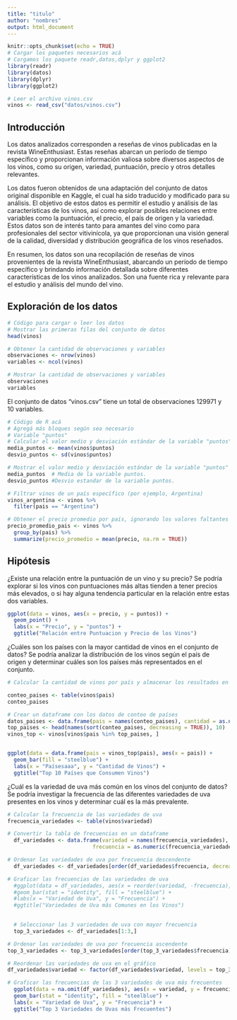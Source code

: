 ```yaml
---
title: "titulo"
author: "nombres"
output: html_document
---
```


```r
knitr::opts_chunk$set(echo = TRUE)
# Cargar los paquetes necesarios acá
# Cargamos los paquete readr,datos,dplyr y ggplot2
library(readr)
library(datos)
library(dplyr)
library(ggplot2)

# Leer el archivo vinos.csv
vinos <- read_csv("datos/vinos.csv")

```

## Introducción
Los datos analizados corresponden a reseñas de vinos publicadas en la revista WineEnthusiast. Estas reseñas abarcan un período de tiempo específico y proporcionan información valiosa sobre diversos aspectos de los vinos, como su origen, variedad, puntuación, precio y otros detalles relevantes.

Los datos fueron obtenidos de una adaptación del conjunto de datos original disponible en Kaggle, el cual ha sido traducido y modificado para su análisis. 
El objetivo de estos datos es permitir el estudio y análisis de las características de los vinos, así como explorar posibles relaciones entre variables como la puntuación, el precio, el país de origen y la variedad. Estos datos son de interés tanto para amantes del vino como para profesionales del sector vitivinícola, ya que proporcionan una visión general de la calidad, diversidad y distribución geográfica de los vinos reseñados.

En resumen, los datos son una recopilación de reseñas de vinos provenientes de la revista WineEnthusiast, abarcando un período de tiempo específico y brindando información detallada sobre diferentes características de los vinos analizados. Son una fuente rica y relevante para el estudio y análisis del mundo del vino.

## Exploración de los datos

```r
# Código para cargar o leer los datos
# Mostrar las primeras filas del conjunto de datos
head(vinos)

# Obtener la cantidad de observaciones y variables
observaciones <- nrow(vinos)
variables <- ncol(vinos)

# Mostrar la cantidad de observaciones y variables
observaciones
variables

```
El conjunto de datos "vinos.csv" tiene un total de observaciones 129971 y 10 variables.

```r
# Cödigo de R acá 
# Agregá más bloques según sea necesario
# Variable "puntos"
# Calcular el valor medio y desviación estándar de la variable "puntos"
media_puntos <- mean(vinos$puntos)
desvio_puntos <- sd(vinos$puntos)

# Mostrar el valor medio y desviación estándar de la variable "puntos"
media_puntos  # Media de la variable puntos.
desvio_puntos #Desvio estandar de la variable puntos.

```
```r

# Filtrar vinos de un país específico (por ejemplo, Argentina)
vinos_argentina <- vinos %>%
  filter(pais == "Argentina")

# Obtener el precio promedio por país, ignorando los valores faltantes
precio_promedio_pais <- vinos %>%
  group_by(pais) %>%
  summarize(precio_promedio = mean(precio, na.rm = TRUE))


```

## Hipótesis

¿Existe una relación entre la puntuación de un vino y su precio? Se podría explorar si los vinos con puntuaciones más altas tienden a tener precios más elevados, o si hay alguna tendencia particular en la relación entre estas dos variables.


```r
ggplot(data = vinos, aes(x = precio, y = puntos)) +
  geom_point() +
  labs(x = "Precio", y = "puntos") +
  ggtitle("Relación entre Puntuacion y Precio de los Vinos")
```


¿Cuáles son los países con la mayor cantidad de vinos en el conjunto de datos? Se podría analizar la distribución de los vinos según el país de origen y determinar cuáles son los países más representados en el conjunto.
```r

# Calcular la cantidad de vinos por país y almacenar los resultados en un objeto llamado "conteo_paises"

conteo_paises <- table(vinos$pais)
conteo_paises 

# Crear un dataframe con los datos de conteo de países
datos_paises <- data.frame(pais = names(conteo_paises), cantidad = as.numeric(conteo_paises))
top_paises <- head(names(sort(conteo_paises, decreasing = TRUE)), 10)
vinos_top <- vinos[vinos$pais %in% top_paises, ]


ggplot(data = data.frame(pais = vinos_top$pais), aes(x = pais)) +
  geom_bar(fill = "steelblue") +
  labs(x = "Paísesaaa", y = "Cantidad de Vinos") +
  ggtitle("Top 10 Países que Consumen Vinos")

```


¿Cuál es la variedad de uva más común en los vinos del conjunto de datos? Se podría investigar la frecuencia de las diferentes variedades de uva presentes en los vinos y determinar cuál es la más prevalente.

```r

# Calcular la frecuencia de las variedades de uva
frecuencia_variedades <- table(vinos$variedad)

# Convertir la tabla de frecuencias en un dataframe
  df_variedades <- data.frame(variedad = names(frecuencia_variedades),
                           frecuencia = as.numeric(frecuencia_variedades))

# Ordenar las variedades de uva por frecuencia descendente
  df_variedades <- df_variedades[order(df_variedades$frecuencia, decreasing = TRUE), ]

# Graficar las frecuencias de las variedades de uva
  #ggplot(data = df_variedades, aes(x = reorder(variedad, -frecuencia), y = frecuencia)) +
  #geom_bar(stat = "identity", fill = "steelblue") +
  #labs(x = "Variedad de Uva", y = "Frecuencia") +
  #ggtitle("Variedades de Uva más Comunes en los Vinos")

  
  # Seleccionar las 3 variedades de uva con mayor frecuencia
  top_3_variedades <- df_variedades[1:3,]

# Ordenar las variedades de uva por frecuencia ascendente
top_3_variedades <- top_3_variedades[order(top_3_variedades$frecuencia), ]

# Reordenar las variedades de uva en el gráfico
df_variedades$variedad <- factor(df_variedades$variedad, levels = top_3_variedades$variedad)

# Graficar las frecuencias de las 3 variedades de uva más frecuentes
  ggplot(data = na.omit(df_variedades), aes(x = variedad, y = frecuencia)) +
  geom_bar(stat = "identity", fill = "steelblue") +
  labs(x = "Variedad de Uva", y = "Frecuencia") +
  ggtitle("Top 3 Variedades de Uvas más Frecuentes")


```



